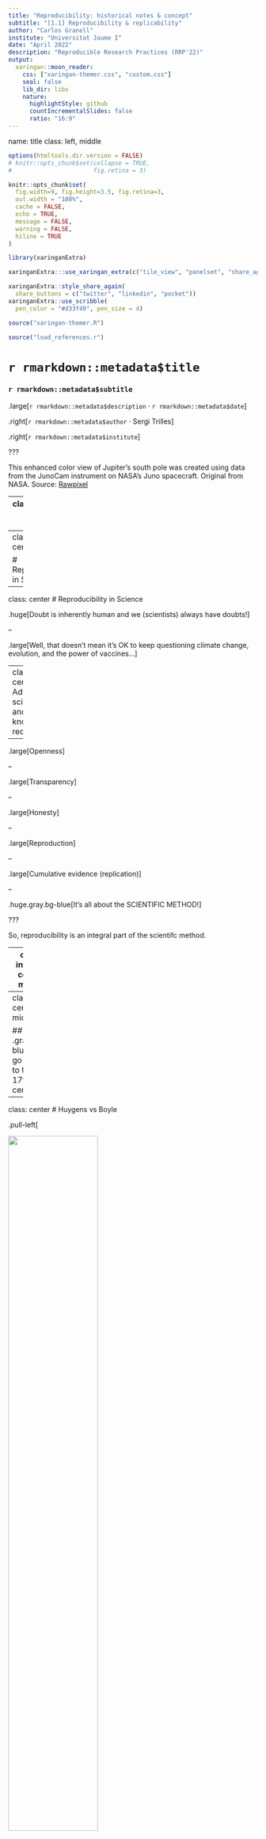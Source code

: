 ```yaml
---
title: "Reproducibility: historical notes & concept"
subtitle: "[1.1] Reproducibility & replicability"
author: "Carlos Granell"
institute: "Universitat Jaume I"
date: "April 2022"
description: "Reproducible Research Practices (RRP'22)"
output:
  xaringan::moon_reader:
    css: ["xaringan-themer.css", "custom.css"]
    seal: false
    lib_dir: libs
    nature:
      highlightStyle: github
      countIncrementalSlides: false
      ratio: "16:9"
---
```

name: title
class: left, middle
<!--background-image: url(images/rawpixel/nasa-jupiter.jpg)
background-size: cover-->



```r
options(htmltools.dir.version = FALSE)
# knitr::opts_chunk$set(collapse = TRUE,
#                       fig.retina = 3)

knitr::opts_chunk$set(
  fig.width=9, fig.height=3.5, fig.retina=3,
  out.width = "100%",
  cache = FALSE,
  echo = TRUE,
  message = FALSE, 
  warning = FALSE,
  hiline = TRUE
)


```

```r
library(xaringanExtra)

xaringanExtra:::use_xaringan_extra(c("tile_view", "panelset", "share_again", "editable"))

xaringanExtra::style_share_again(
  share_buttons = c("twitter", "linkedin", "pocket"))
xaringanExtra::use_scribble(
  pen_color = "#d33f49", pen_size = 4)
```


```r
source("xaringan-themer.R")
```

```r
source("load_references.r")
```

# `r rmarkdown::metadata$title`

### `r rmarkdown::metadata$subtitle`

.large[`r rmarkdown::metadata$description` &#183; `r rmarkdown::metadata$date`]

.right[`r rmarkdown::metadata$author` &#183; Sergi Trilles]

.right[`r rmarkdown::metadata$institute`]

???

This enhanced color view of Jupiter's south pole was created using data from the JunoCam instrument on NASA's Juno spacecraft. Original from NASA.
Source: [Rawpixel](https://www.rawpixel.com/image/440596/jupiters-south-pole)

---
class: inverse, bottom, middle

## Focus is the art of knowing what to ignore.

.large[The fastest way to raise your level of performance: Cut your number of commitments in half.]

---
class: inverse, center, middle

# Reproducibility in Science

---
class: center
# Reproducibility in Science

.huge[Doubt is inherently human and we (scientists) always have doubts!]

--

.large[Well, that doesn’t mean it’s OK to keep questioning climate change, evolution, and the power of vaccines...]

---
class: center
# Advancing science and knowledge requires


--

.large[Openness]

--

.large[Transparency]

--

.large[Honesty]

--

.large[Reproduction]

--

.large[Cumulative evidence (replication)]

--

.huge.gray.bg-blue[It's all about the SCIENTIFIC METHOD!]

???

So, reproducibility is an integral part of the scientifc method. 

---
class: inverse, center, middle


# Is reproducibility a new problem?

---
class: center, middle

## .gray.bg-blue[Let's go back to the 17th century...]


---
class: center
# Huygens vs Boyle 

.pull-left[

<img src="https://upload.wikimedia.org/wikipedia/commons/a/a4/Christiaan_Huygens-painting.jpeg" width="60%"/>

[Christiaan Huygens](https://en.wikipedia.org/wiki/Christiaan_Huygens)

]

.pull-right[
<img src="https://upload.wikimedia.org/wikipedia/commons/thumb/a/a3/The_Shannon_Portrait_of_the_Hon_Robert_Boyle.jpg/800px-The_Shannon_Portrait_of_the_Hon_Robert_Boyle.jpg" width="60%"/>

[Robert Boyle](https://en.wikipedia.org/wiki/Robert_Boyle)

]


---
class: center, middle

.pull-left[

<br/><br/><br/><br/>

.huge[Boyle's [air-pump](https://en.wikipedia.org/wiki/Air_pump) was one of the first documented disputes over reproducibility adn the experiemental science...]

]


.pull-right[
<img src="https://upload.wikimedia.org/wikipedia/commons/3/31/Boyle_air_pump.jpg" width="65%"/>

]


---
class: center
# Huygens vs Boyle 

.pull-left[
<img src="https://upload.wikimedia.org/wikipedia/commons/a/a4/Christiaan_Huygens-painting.jpeg" width="35%"/>

.large[**Huygens** observed a new effect (*[anomalous suspension](https://www.youtube.com/watch?v=vekG7rotwy4)*) in NL]

]

--

.pull-right[

<img src="https://upload.wikimedia.org/wikipedia/commons/thumb/a/a3/The_Shannon_Portrait_of_the_Hon_Robert_Boyle.jpg/800px-The_Shannon_Portrait_of_the_Hon_Robert_Boyle.jpg" width="35%"/>

.large[**Boyle** could not replicate this effect in his own air pump in UK]

]

--

.huge[Huygens went to UK (1663) to personally help Boyle .gray.bg-blue[replicate] anomalous suspension of water]


???

[Source](https://en.wikipedia.org/wiki/Reproducibility)

Note here that non-replication can be good! Here, a new, valid effect during replication was not observed in the original study. That's how science progresses! 

---
class: center
# Newton vs Flamsteed

.pull-left[

<img src="https://upload.wikimedia.org/wikipedia/commons/thumb/3/3b/Portrait_of_Sir_Isaac_Newton%2C_1689.jpg/1280px-Portrait_of_Sir_Isaac_Newton%2C_1689.jpg" width="60%"/>

[Isaac Newton](https://en.wikipedia.org/wiki/Isaac_Newton)
]

.pull-right[
<img src="https://upload.wikimedia.org/wikipedia/commons/1/16/John_Flamsteed_1702.jpg" width="60%"/>

[John Flamsteed](https://en.wikipedia.org/wiki/John_Flamsteed)

]


---
class: center, middle


.pull-left[

<br/><br/><br/><br/>

.huge[Flamsteed's [lunar data](https://articles.adsabs.harvard.edu//full/1995JHA....26..237K/0000237.000.html) & Newston's request for raw data...]

]


.pull-right[

![lunardata](images/flamsteed-newton-lunardata.jpg)

]


???

[SAO/NASA Astrophysics Data System (ADS)](https://articles.adsabs.harvard.edu//full/1995JHA....26..237K/0000237.000.html)


---
class: center
# Newton vs Flamsteed


.large[In 1695, Sir Isaac Newton wrote a letter to the British Astronomer Royal John Flamsteed, whose data on lunar positions he was trying to get for more than half a year...]

--

.large[Newton wrote that...]

> .large[“these and all your communications will be useless to me unless you can propose some practicable way or other of supplying me with observations … .gray.bg-blue[I want not your calculations, but your observations only].”] `r cite("noy2019")`

<!--`r Cite(my_refs, "noy2019")`-->

???

[Kollerstrom, N. & Yallop, B. D. J. Hist. Astron. 26, 237–246 (1995)](https://doi.org/10.1177%2F002182869502600303).


---
class: inverse, center, middle

# Is reproducibility a new problem?


---
class: center, middle

## .gray.bg-blue[Let's go back to 40 years ago, with the birth of personal computers...]


---
class: left

# Literate programming 

.pull-left[

### [Essay = prose & code](http://www.literateprogramming.com/) `r cite("knuth1984")`

-   .large[Code embedded within the program's documentation as opposed to documentation embedded within code.]

-   .large[Combines .gray.bg-blue[programming language] (R, python) with .gray.bg-blue[documentation language] (TeX, LaTeX, Markdown).]

]

.pull-right[

<img src="https://upload.wikimedia.org/wikipedia/commons/4/4f/KnuthAtOpenContentAlliance.jpg" width="60%"/>

[Donald E Knuth](https://en.wikipedia.org/wiki/Donald_Knuth)

]


---
# Dynamic documentation (Act III)

.large[.gray.bg-blue[constant change]: anytime that the underlying data, analysis, or code change, the report itself is automatically updated]

--

.pull-left[

.large[SWEAVE (2002) by Friedrich Leisch allowed R code to be embedded within lay LaTex documents]

]

--

.pull-right[

.large[Language-specific tools to enable interactive or “live” notebooks]: 

-   [Rmarkdown](https://rmarkdown.rstudio.com/)
-   [Jupyter Notebooks](https://jupyter.org/)
-   [Wolfram Notebooks](https://www.wolfram.com/notebooks/)

]


---
class: center, middle

# Is reproducibility a new problem?


---
class: center, middle

## .gray.bg-blue[Let's go back to 30 years ago, with the birth of Internet...]


---
class: center, middle

>  .huge[Today, few published results are reproducible in any practical sense. To verify them requires almost as much effort as it took to create them originally. 
After a time, authors are often unable to reproduce their own results! For these reasons, many people ignaore most of the literature. ]

.right[Jon Claerbout, *Earth Sounding Analysis*]

???

John Claerbout revised his book *Earth Soundings Analysis* with a valid complain.

---
class: left

# Electronic documents `r cite("claerbout1992")`


.pull-left[

-   .large[Merge publication with underlying computational analysis]

-   .large[Executable digital notebook]

-   .large[Be open & help others]

-   .large[Document for future self]
]

.pull-right[
<img src="images/Claerbout92.png" width="60%"/>
]

---
class: center, middle

# Is reproducibility a new problem?

---
class: center, middle


## No, it is not .gray.bg-blue[NEW], but it .gray.bg-blue[IS] still a problem.

---
class: left, bottom
background-image: url(images/supertramp.jpg)
background-size: contain



---
class: left

### `r cite("alsheikhAli2011")` - _`r title("alsheikhAli2011")`_

.huge[Assessed 500 papers]

-   .large[149 not subject to any data availability policy]

-   .large[208 did not adhere to data availability instructions]

-   .large[143 adhered to minimum requirements]

-   .large[47 deposited full primary data] ~9%


---
class:left
### `r cite("baker2015")` - _`r title("baker2015")`_

.pull-left[

-   .large[Only 39 out ot 100 of the published studies in psychology could be reproduced.]

]

.pull-right[

```r
knitr::include_graphics('images/replicatation-graphic-b.png')
```
]


---
### .center[Reproducibility issues are well covered...]


-   .large[in __science studies__ in general, across various disciplines] `r cite("ioannidis2005")`: _`r title("ioannidis2005")`_

-   .large[in __economics__]: `r Cite(my_refs, "ioannidis2017")`: _`r title("ioannidis2017")`_

-   .large[in __medical chemistry__]: `r Cite(my_refs, "baker2017")`: _`r title("baker2017")`_

-   .large[in __neuroscience__]: `r Cite(my_refs, "button2013")`: _`r title("button2013")`_

-   others to CHECK



---
class: left

### `r cite("baker2016")` - _`r title("baker2016")`_


.pull-left[

-   .large[+70% of researchers have tried and failed to reproduce another scientist's experiments]

-   .large[+50% have failed to reproduce their own experiments]
]

.pull-right[
![is there a reproducibility crisis?](images/reproducibility-graphic-online1.jpeg)
]

---
class: left
### `r cite("baker2016")` - Limitations & enablers 

.pull-left[

```r
knitr::include_graphics('images/reproducibility-graphic-online4.jpg')
```

]

.pull-right[
```r
knitr::include_graphics('images/reproducibility-graphic-online5.jpg')
```
]


---
class: left

### `r cite("fanelli2018")` -  _`r title("fanelli2018")`_

.huge[“science is in crisis” narrative is wrong?]

--

> The new “science is in crisis” narrative is not only empirically unsupported, but also quite obviously counterproductive. Instead of inspiring younger generations to do more and better science, it might foster in them cynicism and indifference. Instead of inviting greater respect for and investment in research, it risks discrediting the value of evidence and feeding antiscientific agendas.

---
class: left,

### `r cite("fanelli2018")` -  _`r title("fanelli2018")`_

.huge[“science is in crisis” narrative is wrong?]

> Therefore, contemporary science could be more accurately portrayed as facing “new opportunities and challenges” or even a “revolution”. .gray.bg-blue[Efforts to promote transparency and reproducibility would find complete justification in such a narrative of transformation and empowerment], a narrative that is not only more compelling and inspiring than that of a crisis, but also better supported by evidence.

---
class: inverse, center, middle

# The concept of reproduction 

---
class: left, center
# Objectives of scientific research

--

.huge[Discover laws, axioms, rules, etc. and describe them under which conditions they apply]

--

.huge[Conduct case studies to prove a general principle or theory]

--

.huge[Transfer/publish results to prove validity, veracity, trust in findings]

--

> One of the pathways by which scientists confirm the validity of a new
finding or discovery is by repeating the research that produced it.


> Observed inconsistency may be an important precursor to new discovery while 
others fear it may be a symptom of a lack of rigor in science



---
class: left

# .center[Today's reality]

-   .huge[.gray.bg-blue[Computation] has an increasing role in scientific research] `r cite("stodden2014")`

-   .huge[Many and diverse .gray.bg-blue[computational] sciences (bio-informatics, geophysics, material science, fluid mechanics, climate modelling, computational chemistry, ...)] `r cite("barba2021")`

-   .huge[if results are produced by complex .gray.bg-blue[computational] processes...] 

---
class: center. middle

## .gray.bg-blue[...the _methods_ section of a scientific paper is no longer sufficient]


---
class: left
### `r cite("nust2021")` - _The inverse problem_

![](images/nust2021_f1000.gif)


---
class: left

### `r cite("stark2018")` - _'Show me', not 'trust me'_

.pull-left[

-   .large['Show me' = ‘help me if you can’]

> "If I say: ‘here’s my work’ and it’s wrong, I might have erred, but at least I am honest". 


-   .large[not 'trust me' = not ‘catch me if you can’]

> "If I publish a paper long on results but short on methods, and it’s wrong, that makes me untrustworthy." 

]

.pull-right[
```r
knitr::include_graphics('images/preproducibility.png')
```
]


---
background-image: url(images/turingway_reproducibility.jpg)
background-size: contain

???

[The Turing Way Community](https://the-turing-way.netlify.app/reproducible-research/reproducible-research.html)

---
### `r cite("turingway2019")` - The Turing Way Community 

```r
knitr::include_graphics('images/turingway_reproducible-matrix.jpg')
```

???

[The Turing Way Community](https://the-turing-way.netlify.app/reproducible-research/overview/overview-definitions.html)

---
### .center[{Re}* terms ]

-   .large[__Reproducible research__: Authors provide all the necessary data and the computer codes to run the analysis again, re-creating the results.]

-   .large[__Reproducibility__: A study is reproducible if all of the code and data used to generate the numbers and figures in the paper are available and exactly produce the published results.]

-   .large[__Replication__: A study that arrives at the same scientific findings as another study, collecting new data (possibly with different methods) and completing new analyses.]


`r cite_footnote(c("claerbout1992", "donoho2009", "peng2011", "leek2017", "barba2018"))`


---
### .center[{Re}* terms ]


-   .large[__Replicability__: A study is replicable if an identical experiment can be performed like the first study and the statistical results are consistent.]

-   .large[__False discovery__: A study is a false discovery if the result presented in the study produces the wrong answer to the question of interest.]

`r cite_footnote(c("claerbout1992", "donoho2009", "peng2011", "leek2017", "barba2018"))`



---
class: center, middle

# Our view `r Cite(my_refs, c("ostermann2017", "nust2018", "ostermann2020"))`:

.large[A reproducible paper ensures a reviewer or reader can recreate the computational workflow of a study or experiment, including the prerequisite knowledge and the computational environment. The former implies the scientific argument to be understandable and sound. The latter requires a detailed description of used software and data, and both being openly available.]

---


-   .large[Computational reproducibility: When detailed information is provided about code, software, hardware and implementation details.]

-   .large[Empirical reproducibility: When detailed information is provided about non-computational empirical scientific experiments and observations. In practice, this is enabled by making the data and details of how it was collected freely available.]

-   .large[Statistical reproducibility: When detailed information is provided, for example, about the choice of statistical tests, model parameters, and threshold values. This mostly relates to pre-registration of study design to prevent p-value hacking and other manipulations.]

???

[The Turing Way Community](https://the-turing-way.netlify.app/reproducible-research/overview/overview-definitions.html)


---
class: center, middle

## We define .gray.bg-blue[reproducibility] to mean 

---
class: center, middle

## .gray.bg-blue[computacional reproducibility]


---
class: center

### `r cite("peng2011")` - _`r title("peng2011")`_

```r
knitr::include_graphics('images/spectrumreproducibility.jpg')
```

---
class: inverse, center, middle

# Summary

---

### Reproducibility involves the .coldinline[ORIGINAL] data and code:
1. checking the published manuscript, 
1. looking for published data and code, then 
1. comparing the results of that data and code to the published results. 
1. if they are the same, the study is reproducible; otherwise, it is not.

---

### Replicability involves .fatinline[NEW] data collection to test for consistency with previous results of a smiliar study.

- Replication is to advance theory by confronting existing understanding with new evidence.`r Cite(my_refs, "nosek2020")` 
- Replication is accumulated  evidence 
- Even when paper is computationally reproducible, it may fail to be replicated


---

# References

.tiny[
```r
print(start = 1, end = 15)
```
]

---

# References

.tiny[
```r

print(start = 16, end = 24)
```
]

